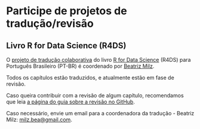 # Participe de projetos de tradução/revisão

## Livro R for Data Science (R4DS)

O [projeto de tradução colaborativa](https://github.com/cienciadedatos/pt-r4ds/wiki) do livro [R for Data Science](https://r4ds.had.co.nz/) (R4DS) para Português Brasileiro (PT-BR) é coordenado por [Beatriz Milz](https://github.com/beatrizmilz).

Todos os capítulos estão traduzidos, e atualmente estão em fase de revisão.

Caso queira contribuir com a revisão de algum capítulo, recomendamos que leia [a página do guia sobre a revisão no GitHub](revisando-github.qmd).

Caso necessário, envie um email para a coordenadora da tradução - Beatriz Milz: [milz.bea\@gmail.com](mailto:milz.bea@gmail.com).

